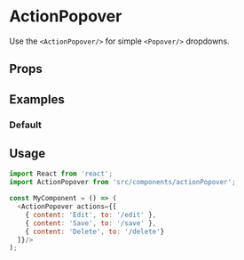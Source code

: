 
<Meta title="Misc|ActionPopover" component={ActionPopover}/>

# ActionPopover

Use the `<ActionPopover/>` for simple `<Popover/>` dropdowns.

## Props

<Props of={ActionPopover}/>

## Examples

### Default

<Preview>
  <ActionPopover actions={[{ content: 'Edit', to: '/edit' },{ content: 'Save', to: '/save' },{ content: 'Delete', to: '/delete'}]}/>
</Preview>

## Usage

```js
import React from 'react';
import ActionPopover from 'src/components/actionPopover';

const MyComponent = () => (
  <ActionPopover actions={[
    { content: 'Edit', to: '/edit' },
    { content: 'Save', to: '/save' },
    { content: 'Delete', to: '/delete'}
  ]}/>
);
```
